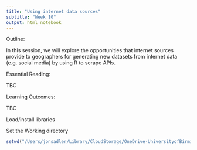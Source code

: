 ```yaml
---
title: "Using internet data sources"
subtitle: "Week 10"
output: html_notebook
---
```


Outline:

In this session, we will explore the opportunities that internet sources provide to geographers for generating new datasets from internet data (e.g. social media) by using R to scrape APIs.

Essential Reading:

TBC

Learning Outcomes:

TBC

Load/install libraries


Set the Working directory
```r
setwd("/Users/jonsadler/Library/CloudStorage/OneDrive-UniversityofBirmingham/Teaching-materials/COURSES/4TH_YR/LM 40222 Quantitative methods/Codefiles/Week 10")
```


